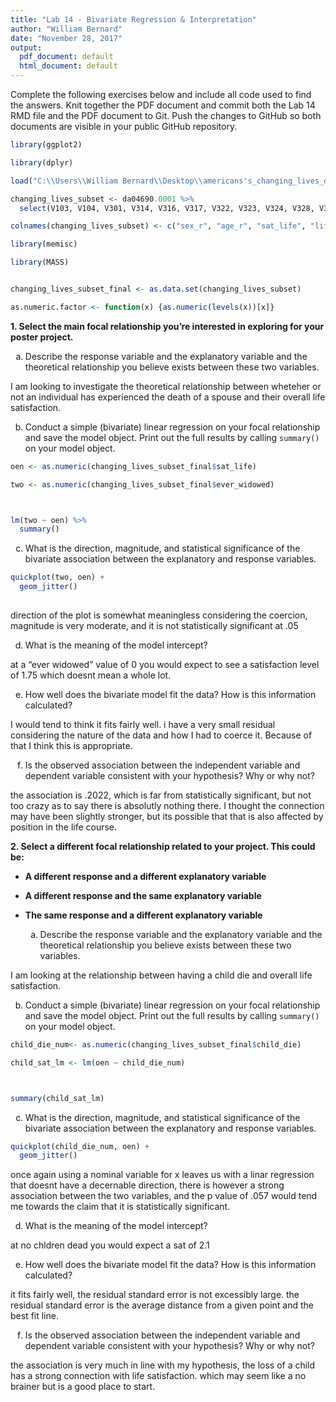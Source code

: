 ```yaml
---
title: "Lab 14 - Bivariate Regression & Interpretation"
author: "William Bernard"
date: "November 28, 2017"
output:
  pdf_document: default
  html_document: default
---
```


Complete the following exercises below and include all code used to find the answers. Knit together the PDF document and commit both the Lab 14 RMD file and the PDF document to Git. Push the changes to GitHub so both documents are visible in your public GitHub repository.

```r

library(ggplot2)

library(dplyr)

load("C:\\Users\\William Bernard\\Desktop\\americans's_changing_lives_data_set\\ICPSR_04690\\DS0001\\04690-0001-Data.rda")

changing_lives_subset <- da04690.0001 %>% 
  select(V103, V104, V301, V314, V316, V317, V322, V323, V324, V328, V329, V330, V331, V332, V401, V416, V419, V420, V425, V429, V440, V441, V445, V446, V534, V613, V701, V706, V709, V710, V711, V732, V735, V934,V1002, V1006, V1007, V1009, V1010, V1022, V1501, V1504, V1505, V1508, V1520, V1524, V1601, V1602, V1603, V1605, V1609, V1619, V2024, V2027, V2029, V2033, V2200, V2308, V2309, V2310)

colnames(changing_lives_subset) <- c("sex_r", "age_r", "sat_life", "life_could_happier", "look_back_sat", "no_change_life", "sat_home", "sat_neighborhood", "safe_attack", "pos_self_att", "think_am_good", "feel_am_failure", "can_do_any", "pushed_around", "marital_stat", "one_mar_deal_death_spouse" ,"one_mar_deal_divorce", "times_widowed", "times_divorce", "two_plus_mar_deal_divorce", "child_die", "num_child_die", "child_death_unexp", "deal_child_death", "deal_death_parent", "deal_spouse_die", "ever_widowed", "death_unexp", "wid_sui_murd", "fatal_illness", "how_rec_death", "things_happen", "stronger_person", "see_psych", "felt_dep", "was_happy", "felt_lonely", "no_knows_well", "enjoyed_life", "event_cause_dep", "phys_attack", "deal_phys_attack", "life_threat_ill", "deal_ill", "lost_job_three_yr", "deal_job_loss", "accept_bad", "die_when_time", "part_god_plan", "bad_meant_be", "entitled_good_fut", "rew_afterlife", "widowed_y_n", "deal_death_sp_one_plus_mar", "ever_dev", "deal_dev", "life_sat_index", "child_die_three_yr", "assult_three_yr", "ill_threat_three_yr")

library(memisc)

library(MASS)


changing_lives_subset_final <- as.data.set(changing_lives_subset)

as.numeric.factor <- function(x) {as.numeric(levels(x))[x]}
```

**1. Select the main focal relationship you're interested in exploring for your poster project.**

  a. Describe the response variable and the explanatory variable and the theoretical relationship you believe exists between these two variables. 

I am looking to investigate the theoretical relationship between wheteher or not an individual has experienced the death of a spouse and their overall life satisfaction.



  b. Conduct a simple (bivariate) linear regression on your focal relationship and save the model object. Print out the full results by calling `summary()` on your model object. 
  

```r

oen <- as.numeric(changing_lives_subset_final$sat_life)

two <- as.numeric(changing_lives_subset_final$ever_widowed)



lm(two ~ oen) %>%
  summary()
```  
  
  c. What is the direction, magnitude, and statistical significance of the bivariate association between the explanatory and response variables. 
  
```r
quickplot(two, oen) +
  geom_jitter() 
  
```

direction of the plot is somewhat meaningless considering the coercion, magnitude is very moderate, and it is not statistically significant at .05
  
  d. What is the meaning of the model intercept?
  
at a "ever widowed" value of 0 you would expect to see a satisfaction level of 1.75 which doesnt mean a whole lot.  
  
  e. How well does the bivariate model fit the data? How is this information calculated?
  
I would tend to think it fits fairly well. i have a very small residual considering the nature of the data and how I had to coerce it. Because of that I think this is appropriate.
  
 f. Is the observed association between the independent variable and dependent variable consistent with your hypothesis? Why or why not?
  
the association is .2022, which is far from statistically significant, but not too crazy as to say there is absolutly nothing there. I thought the connection may have been slightly stronger, but its possible that that is also affected by position in the life course. 
  
**2. Select a different focal relationship related to your project. This could be:**

* **A different response and a different explanatory variable**

* **A different response and the same explanatory variable**

* **The same response and a different explanatory variable**

  a. Describe the response variable and the explanatory variable and the theoretical relationship you believe exists between these two variables. 
  
I am looking at the relationship between having a child die and overall life satisfaction.
  
  b. Conduct a simple (bivariate) linear regression on your focal relationship and save the model object. Print out the full results by calling `summary()` on your model object. 
  
```r
child_die_num<- as.numeric(changing_lives_subset_final$child_die)

child_sat_lm <- lm(oen ~ child_die_num)



summary(child_sat_lm)
```
  c. What is the direction, magnitude, and statistical significance of the bivariate association between the explanatory and response variables.
  
```r
quickplot(child_die_num, oen) +
  geom_jitter()
```
  
once again using a nominal variable for x leaves us with a linar regression that doesnt have a decernable direction, there is however a strong association between the two variables, and the p value of .057 would tend me towards the claim that it is statistically significant. 
  
  d. What is the meaning of the model intercept?
  
at no chldren dead you would expect a sat of 2.1 
  
  e. How well does the bivariate model fit the data? How is this information calculated?
  
it fits fairly well, the residual standard error is not excessibly large. the residual standard error is the average distance from a given point and the best fit line.
  
  f. Is the observed association between the independent variable and dependent variable consistent with your hypothesis? Why or why not?
  
the association is very much in line with my hypothesis, the loss of a child has a strong connection with life satisfaction. which may seem like a no brainer but is a good place to start.  
